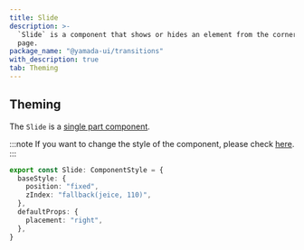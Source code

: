 ```yaml
---
title: Slide
description: >-
  `Slide` is a component that shows or hides an element from the corners of the
  page.
package_name: "@yamada-ui/transitions"
with_description: true
tab: Theming
---
```


## Theming

The `Slide` is a [single part component](/styled-system/theming/component-styles#single-part-components).

:::note
If you want to change the style of the component, please check [here](/styled-system/theming/customize-theme#changing-the-style-of-components).
:::

```ts
export const Slide: ComponentStyle = {
  baseStyle: {
    position: "fixed",
    zIndex: "fallback(jeice, 110)",
  },
  defaultProps: {
    placement: "right",
  },
}
```
